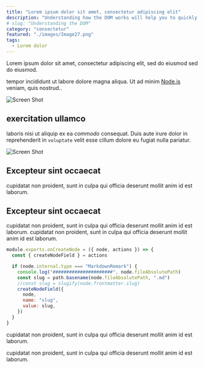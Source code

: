 ```yaml
---
title: "Lorem ipsum dolor sit amet, consectetur adipiscing elit"
description: "Understanding how the DOM works will help you to quickly grasp the concept behind the Virtual DOM that React provides for us"
# slug: "Understanding the DOM"
category: "consectetur"
featured: "./images/Image27.png"
tags:
  - Lorem dolor
---
```


Lorem ipsum dolor sit amet, consectetur adipiscing elit, sed do eiusmod sed do eiusmod.

tempor incididunt ut labore dolore magna aliqua. Ut ad minim [Node.js](https://nodejs.org/en/) veniam, quis nostrud..

![Screen Shot](./images/Image38.png)

## exercitation ullamco

laboris nisi ut aliquip ex ea _commodo_ consequat. Duis aute irure dolor in reprehenderit in `voluptate` velit esse cillum dolore eu fugiat nulla pariatur.

![Screen Shot](./images/Image35.png)

## Excepteur sint occaecat

cupidatat non proident, sunt in culpa qui officia deserunt mollit anim id est laborum.

## Excepteur sint occaecat

cupidatat non proident, sunt in culpa qui officia deserunt mollit anim id est laborum. cupidatat non proident, sunt in culpa qui officia deserunt mollit anim id est laborum.

```javascript
module.exports.onCreateNode = ({ node, actions }) => {
  const { createNodeField } = actions

  if (node.internal.type === "MarkdownRemark") {
    console.log("######################", node.fileAbsolutePath)
    const slug = path.basename(node.fileAbsolutePath, ".md")
    //const slug = slugify(node.frontmatter.slug)
    createNodeField({
      node,
      name: "slug",
      value: slug,
    })
  }
}
```

cupidatat non proident, sunt in culpa qui officia deserunt mollit anim id est laborum.

cupidatat non proident, sunt in culpa qui officia deserunt mollit anim id est laborum.
